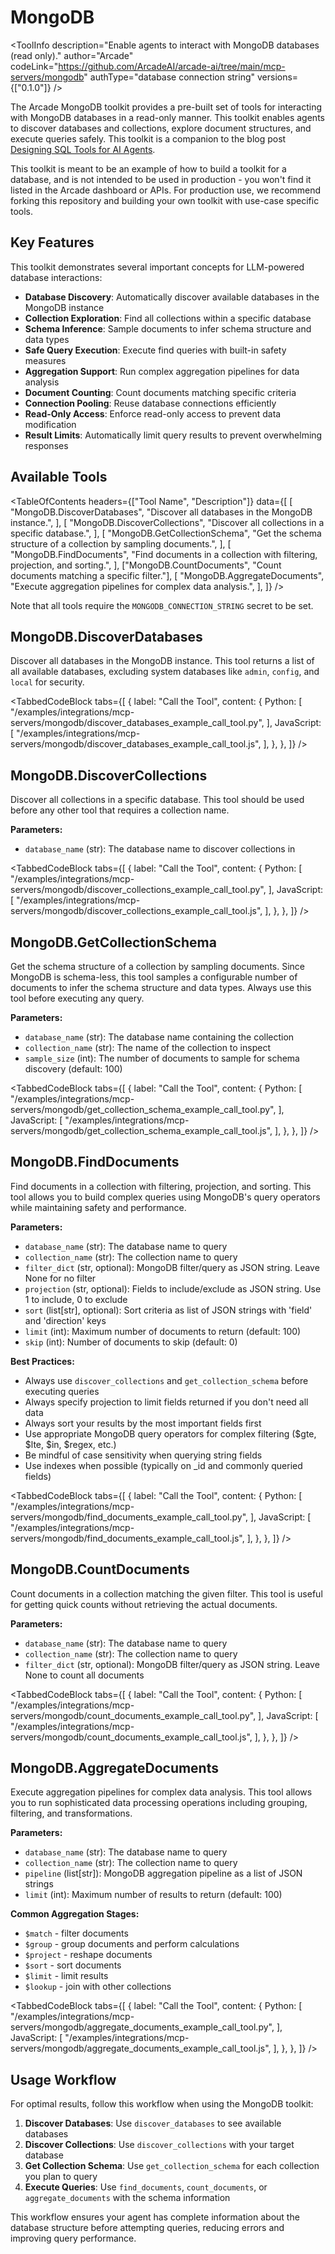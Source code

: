 # MongoDB


<ToolInfo
  description="Enable agents to interact with MongoDB databases (read only)."
  author="Arcade"
  codeLink="https://github.com/ArcadeAI/arcade-ai/tree/main/mcp-servers/mongodb"
  authType="database connection string"
  versions={["0.1.0"]}
/>

<Badges repo="arcadeai/arcade-mongodb" />

The Arcade MongoDB toolkit provides a pre-built set of tools for interacting with MongoDB databases in a read-only manner. This toolkit enables agents to discover databases and collections, explore document structures, and execute queries safely. This toolkit is a companion to the blog post [Designing SQL Tools for AI Agents](https://blog.arcade.dev/sql-tools-ai-agents-security).

<Callout type="info">
  This toolkit is meant to be an example of how to build a toolkit for a
  database, and is not intended to be used in production - you won't find it
  listed in the Arcade dashboard or APIs. For production use, we recommend
  forking this repository and building your own toolkit with use-case specific
  tools.
</Callout>

## Key Features

This toolkit demonstrates several important concepts for LLM-powered database interactions:

- **Database Discovery**: Automatically discover available databases in the MongoDB instance
- **Collection Exploration**: Find all collections within a specific database
- **Schema Inference**: Sample documents to infer schema structure and data types
- **Safe Query Execution**: Execute find queries with built-in safety measures
- **Aggregation Support**: Run complex aggregation pipelines for data analysis
- **Document Counting**: Count documents matching specific criteria
- **Connection Pooling**: Reuse database connections efficiently
- **Read-Only Access**: Enforce read-only access to prevent data modification
- **Result Limits**: Automatically limit query results to prevent overwhelming responses

## Available Tools

<TableOfContents
  headers={["Tool Name", "Description"]}
  data={[
    [
      "MongoDB.DiscoverDatabases",
      "Discover all databases in the MongoDB instance.",
    ],
    [
      "MongoDB.DiscoverCollections",
      "Discover all collections in a specific database.",
    ],
    [
      "MongoDB.GetCollectionSchema",
      "Get the schema structure of a collection by sampling documents.",
    ],
    [
      "MongoDB.FindDocuments",
      "Find documents in a collection with filtering, projection, and sorting.",
    ],
    ["MongoDB.CountDocuments", "Count documents matching a specific filter."],
    [
      "MongoDB.AggregateDocuments",
      "Execute aggregation pipelines for complex data analysis.",
    ],
  ]}
/>

Note that all tools require the `MONGODB_CONNECTION_STRING` secret to be set.

## MongoDB.DiscoverDatabases

Discover all databases in the MongoDB instance. This tool returns a list of all available databases, excluding system databases like `admin`, `config`, and `local` for security.

<TabbedCodeBlock
  tabs={[
    {
      label: "Call the Tool",
      content: {
        Python: [
          "/examples/integrations/mcp-servers/mongodb/discover_databases_example_call_tool.py",
        ],
        JavaScript: [
          "/examples/integrations/mcp-servers/mongodb/discover_databases_example_call_tool.js",
        ],
      },
    },
  ]}
/>

## MongoDB.DiscoverCollections

Discover all collections in a specific database. This tool should be used before any other tool that requires a collection name.

**Parameters:**

- `database_name` (str): The database name to discover collections in

<TabbedCodeBlock
  tabs={[
    {
      label: "Call the Tool",
      content: {
        Python: [
          "/examples/integrations/mcp-servers/mongodb/discover_collections_example_call_tool.py",
        ],
        JavaScript: [
          "/examples/integrations/mcp-servers/mongodb/discover_collections_example_call_tool.js",
        ],
      },
    },
  ]}
/>

## MongoDB.GetCollectionSchema

Get the schema structure of a collection by sampling documents. Since MongoDB is schema-less, this tool samples a configurable number of documents to infer the schema structure and data types. Always use this tool before executing any query.

**Parameters:**

- `database_name` (str): The database name containing the collection
- `collection_name` (str): The name of the collection to inspect
- `sample_size` (int): The number of documents to sample for schema discovery (default: 100)

<TabbedCodeBlock
  tabs={[
    {
      label: "Call the Tool",
      content: {
        Python: [
          "/examples/integrations/mcp-servers/mongodb/get_collection_schema_example_call_tool.py",
        ],
        JavaScript: [
          "/examples/integrations/mcp-servers/mongodb/get_collection_schema_example_call_tool.js",
        ],
      },
    },
  ]}
/>

## MongoDB.FindDocuments

Find documents in a collection with filtering, projection, and sorting. This tool allows you to build complex queries using MongoDB's query operators while maintaining safety and performance.

**Parameters:**

- `database_name` (str): The database name to query
- `collection_name` (str): The collection name to query
- `filter_dict` (str, optional): MongoDB filter/query as JSON string. Leave None for no filter
- `projection` (str, optional): Fields to include/exclude as JSON string. Use 1 to include, 0 to exclude
- `sort` (list[str], optional): Sort criteria as list of JSON strings with 'field' and 'direction' keys
- `limit` (int): Maximum number of documents to return (default: 100)
- `skip` (int): Number of documents to skip (default: 0)

**Best Practices:**

- Always use `discover_collections` and `get_collection_schema` before executing queries
- Always specify projection to limit fields returned if you don't need all data
- Always sort your results by the most important fields first
- Use appropriate MongoDB query operators for complex filtering ($gte, $lte, $in, $regex, etc.)
- Be mindful of case sensitivity when querying string fields
- Use indexes when possible (typically on \_id and commonly queried fields)

<TabbedCodeBlock
  tabs={[
    {
      label: "Call the Tool",
      content: {
        Python: [
          "/examples/integrations/mcp-servers/mongodb/find_documents_example_call_tool.py",
        ],
        JavaScript: [
          "/examples/integrations/mcp-servers/mongodb/find_documents_example_call_tool.js",
        ],
      },
    },
  ]}
/>

## MongoDB.CountDocuments

Count documents in a collection matching the given filter. This tool is useful for getting quick counts without retrieving the actual documents.

**Parameters:**

- `database_name` (str): The database name to query
- `collection_name` (str): The collection name to query
- `filter_dict` (str, optional): MongoDB filter/query as JSON string. Leave None to count all documents

<TabbedCodeBlock
  tabs={[
    {
      label: "Call the Tool",
      content: {
        Python: [
          "/examples/integrations/mcp-servers/mongodb/count_documents_example_call_tool.py",
        ],
        JavaScript: [
          "/examples/integrations/mcp-servers/mongodb/count_documents_example_call_tool.js",
        ],
      },
    },
  ]}
/>

## MongoDB.AggregateDocuments

Execute aggregation pipelines for complex data analysis. This tool allows you to run sophisticated data processing operations including grouping, filtering, and transformations.

**Parameters:**

- `database_name` (str): The database name to query
- `collection_name` (str): The collection name to query
- `pipeline` (list[str]): MongoDB aggregation pipeline as a list of JSON strings
- `limit` (int): Maximum number of results to return (default: 100)

**Common Aggregation Stages:**

- `$match` - filter documents
- `$group` - group documents and perform calculations
- `$project` - reshape documents
- `$sort` - sort documents
- `$limit` - limit results
- `$lookup` - join with other collections

<TabbedCodeBlock
  tabs={[
    {
      label: "Call the Tool",
      content: {
        Python: [
          "/examples/integrations/mcp-servers/mongodb/aggregate_documents_example_call_tool.py",
        ],
        JavaScript: [
          "/examples/integrations/mcp-servers/mongodb/aggregate_documents_example_call_tool.js",
        ],
      },
    },
  ]}
/>

## Usage Workflow

For optimal results, follow this workflow when using the MongoDB toolkit:

1. **Discover Databases**: Use `discover_databases` to see available databases
2. **Discover Collections**: Use `discover_collections` with your target database
3. **Get Collection Schema**: Use `get_collection_schema` for each collection you plan to query
4. **Execute Queries**: Use `find_documents`, `count_documents`, or `aggregate_documents` with the schema information

This workflow ensures your agent has complete information about the database structure before attempting queries, reducing errors and improving query performance.

<ToolFooter pipPackageName="arcade_mongodb" />
